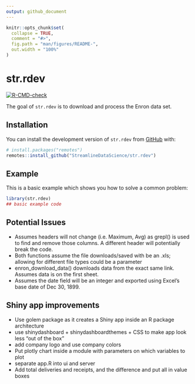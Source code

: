 ```yaml
---
output: github_document
---
```


<!-- README.md is generated from README.Rmd. Please edit that file -->

```r
knitr::opts_chunk$set(
  collapse = TRUE,
  comment = "#>",
  fig.path = "man/figures/README-",
  out.width = "100%"
)
```

# str.rdev

<!-- badges: start -->
[![R-CMD-check](https://github.com/StreamlineDataScience/str.rdev/actions/workflows/R-CMD-check.yaml/badge.svg)](https://github.com/StreamlineDataScience/str.rdev/actions/workflows/R-CMD-check.yaml)
<!-- badges: end -->

The goal of `str.rdev` is to download and process the Enron data set.

## Installation

You can install the development version of `str.rdev` from [GitHub](https://github.com/) with:

``` r
# install.packages("remotes")
remotes::install_github("StreamlineDataScience/str.rdev")
```

## Example

This is a basic example which shows you how to solve a common problem:

```r
library(str.rdev)
## basic example code
```

## Potential Issues
- Assumes headers will not change (i.e. Maximum, Avg) as grepl() is used to find and remove those columns. A different header will potentially break the code.
- Both functions assume the file downloads/saved with be an .xls; allowing for different file types could be a parameter
- enron_download_data() downloads data from the exact same link. Assumes data is on the first sheet.
- Assumes the date field will be an integer and exported using Excel's base date of Dec 30, 1899.

## Shiny app improvements
- Use golem package as it creates a Shiny app inside an R package architecture
- use shinydashboard + shinydashboardthemes + CSS to make app look less "out of the box"
- add company logo and use company colors
- Put plotly chart inside a module with parameters on which variables to plot
- separate app.R into ui and server
- Add total deliveries and receipts, and the difference and put all in value boxes
